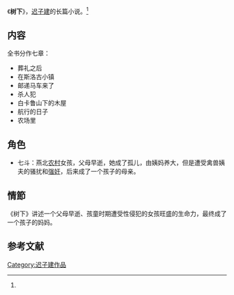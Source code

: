 {{Infobox book 
| 图像      = <!-- [[File:|200px]] -->
| 图像说明  = 
| 书名      = 《树下》
| 作者      = [[迟子建|迟子建]]
| 原名      = 
| 译者      = 
| 插图      = 
| 封面设计  = 
| 出版地    = 山西省太原市
| 语言      = 简体中文
| 系列      = 
| 题材      = 
| 类型      = 长篇小说
| 出版者    = 北岳文艺出版社
| 出版日期  = 2001年9月1日
| 中文版    = 
| 媒介      = 印刷（平装书）
| 页数      = 267
| 开本      = 
| isbn      = 9787537822633
| oclc      = 
| 杜威十进制图书分类法= 
| 美国国会图书馆图书分类法= 
| 上一部作品= 
| 下一部作品= 
| 引用      = 
| 被引用    = 
}}

《'''树下'''》，[[迟子建|迟子建]]的长篇小说。<ref name="fish" />

==内容==
全书分作七章：
*葬礼之后
*在斯洛古小镇
*邮递马车来了
*杀人犯
*白卡鲁山下的木屋
*航行的日子
*农场里

==角色==
*七斗：燕北[[农村|农村]]女孩，父母早逝，她成了孤儿，由姨妈养大，但是遭受禽兽姨夫的骚扰和[[强奸|强奸]]，后来成了一个孩子的母亲。

==情節==
《树下》讲述一个父母早逝、孩童时期遭受性侵犯的女孩旺盛的生命力，最终成了一个孩子的妈妈。

==参考文献==
{{reflist|refs=
<ref name="fish" >{{cite web |url=http://gb.cri.cn/27824/2010/08/10/110s2950472_1.htm |title=迟子建 写作是一场恋爱 |accessdate=2014-02-01 |date=2010-08-10 |work=网易 |archive-date=2016-03-04 |archive-url=https://web.archive.org/web/20160304122142/http://gb.cri.cn/27824/2010/08/10/110s2950472_1.htm |dead-url=no }}</ref>
}}

{{迟子建作品}}
{{Authority control}}
{{DEFAULTSORT:S树}}
[[Category:迟子建作品|Category:迟子建作品]]